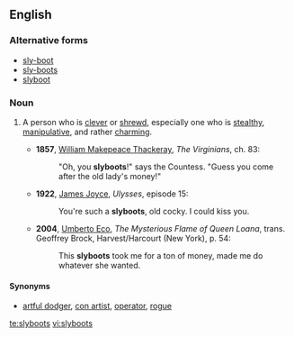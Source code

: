 ==English==

===Alternative forms===
*[[sly-boot]]
*[[sly-boots]]
*[[slyboot]]

===Noun===
{{en-noun|-}}

# {{context|chiefly|British|lang=en}} A person who is [[clever]] or [[shrewd]], especially one who is [[stealthy]], [[manipulative]], and rather [[charming]].
#*'''1857''', [[w:William_Makepeace_Thackeray|William Makepeace Thackeray]], ''The Virginians'', ch. 83:
#*:"Oh, you '''slyboots'''!" says the Countess. "Guess you come after the old lady's money!"
#*'''1922''', [[w:James_Joyce|James Joyce]], ''Ulysses'', episode 15:
#*:You're such a '''slyboots''', old cocky. I could kiss you.
#*'''2004''', [[w:Umberto_Eco|Umberto Eco]], ''The Mysterious Flame of Queen Loana'', trans. Geoffrey Brock, Harvest/Harcourt (New York), p. 54:
#*:This '''slyboots''' took me for a ton of money, made me do whatever she wanted.

====Synonyms====
* [[artful dodger]], [[con artist]], [[operator]], [[rogue]]

[[te:slyboots]]
[[vi:slyboots]]